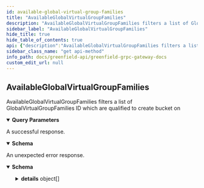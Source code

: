 ```yaml
---
id: available-global-virtual-group-families
title: "AvailableGlobalVirtualGroupFamilies"
description: "AvailableGlobalVirtualGroupFamilies filters a list of GlobalVirtualGroupFamilies ID which are qualified to create bucket on"
sidebar_label: "AvailableGlobalVirtualGroupFamilies"
hide_title: true
hide_table_of_contents: true
api: {"description":"AvailableGlobalVirtualGroupFamilies filters a list of GlobalVirtualGroupFamilies ID which are qualified to create bucket on","operationId":"AvailableGlobalVirtualGroupFamilies","responses":{"200":{"description":"A successful response.","content":{"*/*":{"schema":{"type":"object","properties":{"global_virtual_group_family_ids":{"type":"array","items":{"type":"integer","format":"int64"}}}}}}},"default":{"description":"An unexpected error response.","content":{"*/*":{"schema":{"type":"object","properties":{"error":{"type":"string"},"code":{"type":"integer","format":"int32"},"message":{"type":"string"},"details":{"type":"array","items":{"type":"object","properties":{"type_url":{"type":"string"},"value":{"type":"string","format":"byte"}}}}}}}}}},"parameters":[{"name":"global_virtual_group_family_ids","in":"query","required":false,"explode":true,"schema":{"type":"array","items":{"type":"integer","format":"int64"}}}],"method":"get","path":"/greenfield/virtualgroup/available_global_virtual_group_families","servers":[{"url":"https://gnfd-testnet-fullnode-tendermint-us.bnbchain.org"}],"info":{"title":"Greenfield - gRPC Gateway docs","description":"A REST interface for state queries","version":"1.0.0"},"postman":{"name":"AvailableGlobalVirtualGroupFamilies","description":{"content":"AvailableGlobalVirtualGroupFamilies filters a list of GlobalVirtualGroupFamilies ID which are qualified to create bucket on","type":"text/plain"},"url":{"path":["greenfield","virtualgroup","available_global_virtual_group_families"],"host":["{{baseUrl}}"],"query":[{"disabled":false,"key":"global_virtual_group_family_ids","value":""}],"variable":[]},"header":[{"key":"Accept","value":"*/*"}],"method":"GET"}}
sidebar_class_name: "get api-method"
info_path: docs/greenfield-api/greenfield-grpc-gateway-docs
custom_edit_url: null
---
```



## AvailableGlobalVirtualGroupFamilies



AvailableGlobalVirtualGroupFamilies filters a list of GlobalVirtualGroupFamilies ID which are qualified to create bucket on

<details style={{"marginBottom":"1rem"}} data-collapsed={false} open={true}><summary style={{}}><strong>Query Parameters</strong></summary><div><ul><ParamsItem className={"paramsItem"} param={{"name":"global_virtual_group_family_ids","in":"query","required":false,"explode":true,"schema":{"type":"array","items":{"type":"integer","format":"int64"}}}}></ParamsItem></ul></div></details><div><ApiTabs><TabItem label={"200"} value={"200"}><div>

A successful response.

</div><div><MimeTabs schemaType={"response"}><TabItem label={"*/*"} value={"*/*"}><SchemaTabs><TabItem label={"Schema"} value={"Schema"}><details style={{}} data-collapsed={false} open={true}><summary style={{"textAlign":"left"}}><strong>Schema</strong></summary><div style={{"textAlign":"left","marginLeft":"1rem"}}></div><ul style={{"marginLeft":"1rem"}}><SchemaItem collapsible={false} name={"global_virtual_group_family_ids"} required={false} schemaName={"int64[]"} qualifierMessage={undefined} schema={{"type":"array","items":{"type":"integer","format":"int64"}}}></SchemaItem></ul></details></TabItem><TabItem label={"Example (from schema)"} value={"Example (from schema)"}><ResponseSamples responseExample={"{\n  \"global_virtual_group_family_ids\": [\n    0\n  ]\n}"} language={"json"}></ResponseSamples></TabItem></SchemaTabs></TabItem></MimeTabs></div></TabItem><TabItem label={"default"} value={"default"}><div>

An unexpected error response.

</div><div><MimeTabs schemaType={"response"}><TabItem label={"*/*"} value={"*/*"}><SchemaTabs><TabItem label={"Schema"} value={"Schema"}><details style={{}} data-collapsed={false} open={true}><summary style={{"textAlign":"left"}}><strong>Schema</strong></summary><div style={{"textAlign":"left","marginLeft":"1rem"}}></div><ul style={{"marginLeft":"1rem"}}><SchemaItem collapsible={false} name={"error"} required={false} schemaName={"string"} qualifierMessage={undefined} schema={{"type":"string"}}></SchemaItem><SchemaItem collapsible={false} name={"code"} required={false} schemaName={"int32"} qualifierMessage={undefined} schema={{"type":"integer","format":"int32"}}></SchemaItem><SchemaItem collapsible={false} name={"message"} required={false} schemaName={"string"} qualifierMessage={undefined} schema={{"type":"string"}}></SchemaItem><SchemaItem collapsible={true} className={"schemaItem"}><details style={{}}><summary style={{}}><strong>details</strong><span style={{"opacity":"0.6"}}> object[]</span></summary><div style={{"marginLeft":"1rem"}}><li><div style={{"fontSize":"var(--ifm-code-font-size)","opacity":"0.6","marginLeft":"-.5rem","paddingBottom":".5rem"}}>Array [</div></li><SchemaItem collapsible={false} name={"type_url"} required={false} schemaName={"string"} qualifierMessage={undefined} schema={{"type":"string"}}></SchemaItem><SchemaItem collapsible={false} name={"value"} required={false} schemaName={"byte"} qualifierMessage={undefined} schema={{"type":"string","format":"byte"}}></SchemaItem><li><div style={{"fontSize":"var(--ifm-code-font-size)","opacity":"0.6","marginLeft":"-.5rem"}}>]</div></li></div></details></SchemaItem></ul></details></TabItem><TabItem label={"Example (from schema)"} value={"Example (from schema)"}><ResponseSamples responseExample={"{\n  \"error\": \"string\",\n  \"code\": 0,\n  \"message\": \"string\",\n  \"details\": [\n    {\n      \"type_url\": \"string\",\n      \"value\": \"string\"\n    }\n  ]\n}"} language={"json"}></ResponseSamples></TabItem></SchemaTabs></TabItem></MimeTabs></div></TabItem></ApiTabs></div>
      